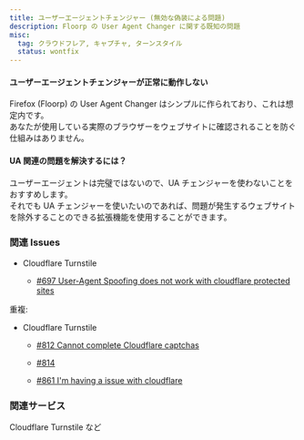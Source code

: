 ```yaml
---
title: ユーザーエージェントチェンジャー (無効な偽装による問題)
description: Floorp の User Agent Changer に関する既知の問題
misc:
  tag: クラウドフレア, キャプチャ, ターンスタイル
  status: wontfix
---
```


#### ユーザーエージェントチェンジャーが正常に動作しない

Firefox (Floorp) の User Agent Changer はシンプルに作られており、これは想定内です。\
あなたが使用している実際のブラウザーをウェブサイトに確認されることを防ぐ仕組みはありません。

#### UA 関連の問題を解決するには？

ユーザーエージェントは完璧ではないので、UA チェンジャーを使わないことをおすすめします。\
それでも UA チェンジャーを使いたいのであれば、問題が発生するウェブサイトを除外することのできる拡張機能を使用することができます。

### 関連 Issues

- Cloudflare Turnstile

  - [#697 User-Agent Spoofing does not work with cloudflare protected sites](https://github.com/Floorp-Projects/Floorp/issues/697)

重複:

- Cloudflare Turnstile

  - [#812 Cannot complete Cloudflare captchas](https://github.com/Floorp-Projects/Floorp/issues/812)

  - [#814](https://github.com/Floorp-Projects/Floorp/issues/814)

  - [#861 I'm having a issue with cloudflare](https://github.com/Floorp-Projects/Floorp/issues/861)

### 関連サービス

Cloudflare Turnstile など